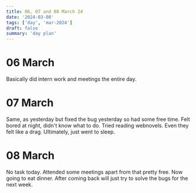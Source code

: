 ```yaml
---
title: 06, 07 and 08 March 24
date: '2024-03-08'
tags: ['day', 'mar-2024']
draft: false
summary: 'day plan'
---
```


# 06 March

Basically did intern work and meetings the entire day.

# 07 March

Same, as yesterday but fixed the bug yesterday so had some free time.
Felt bored at night, didn't know what to do. Tried reading webnovels. Even they felt like a drag.
Ultimately, just went to sleep.

# 08 March

No task today. Attended some meetings apart from that pretty free.
Now going to eat dinner. After coming back will just try to solve the bugs for the next week.